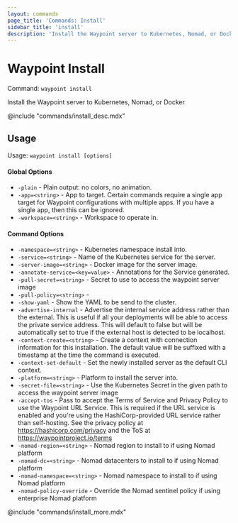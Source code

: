 ```yaml
---
layout: commands
page_title: 'Commands: Install'
sidebar_title: 'install'
description: 'Install the Waypoint server to Kubernetes, Nomad, or Docker'
---
```


# Waypoint Install

Command: `waypoint install`

Install the Waypoint server to Kubernetes, Nomad, or Docker

@include "commands/install_desc.mdx"

## Usage

Usage: `waypoint install [options]`

#### Global Options

- `-plain` - Plain output: no colors, no animation.
- `-app=<string>` - App to target. Certain commands require a single app target for Waypoint configurations with multiple apps. If you have a single app, then this can be ignored.
- `-workspace=<string>` - Workspace to operate in.

#### Command Options

- `-namespace=<string>` - Kubernetes namespace install into.
- `-service=<string>` - Name of the Kubernetes service for the server.
- `-server-image=<string>` - Docker image for the server image.
- `-annotate-service=<key=value>` - Annotations for the Service generated.
- `-pull-secret=<string>` - Secret to use to access the waypoint server image
- `-pull-policy=<string>` -
- `-show-yaml` - Show the YAML to be send to the cluster.
- `-advertise-internal` - Advertise the internal service address rather than the external. This is useful if all your deployments will be able to access the private service address. This will default to false but will be automatically set to true if the external host is detected to be localhost.
- `-context-create=<string>` - Create a context with connection information for this installation. The default value will be suffixed with a timestamp at the time the command is executed.
- `-context-set-default` - Set the newly installed server as the default CLI context.
- `-platform=<string>` - Platform to install the server into.
- `-secret-file=<string>` - Use the Kubernetes Secret in the given path to access the waypoint server image
- `-accept-tos` - Pass to accept the Terms of Service and Privacy Policy to use the Waypoint URL Service. This is required if the URL service is enabled and you're using the HashiCorp-provided URL service rather than self-hosting. See the privacy policy at https://hashicorp.com/privacy and the ToS at https://waypointproject.io/terms
- `-nomad-region=<string>` - Nomad region to install to if using Nomad platform
- `-nomad-dc=<string>` - Nomad datacenters to install to if using Nomad platform
- `-nomad-namespace=<string>` - Nomad namespace to install to if using Nomad platform
- `-nomad-policy-override` - Override the Nomad sentinel policy if using enterprise Nomad platform

@include "commands/install_more.mdx"
